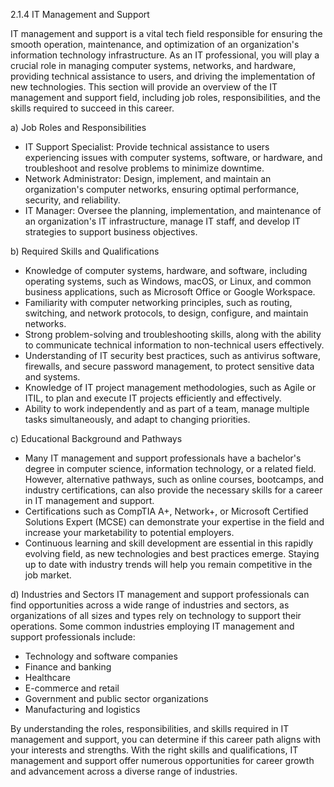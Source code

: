 2.1.4 IT Management and Support

IT management and support is a vital tech field responsible for ensuring the smooth operation, maintenance, and optimization of an organization's information technology infrastructure. As an IT professional, you will play a crucial role in managing computer systems, networks, and hardware, providing technical assistance to users, and driving the implementation of new technologies. This section will provide an overview of the IT management and support field, including job roles, responsibilities, and the skills required to succeed in this career.

a) Job Roles and Responsibilities

- IT Support Specialist: Provide technical assistance to users experiencing issues with computer systems, software, or hardware, and troubleshoot and resolve problems to minimize downtime.
- Network Administrator: Design, implement, and maintain an organization's computer networks, ensuring optimal performance, security, and reliability.
- IT Manager: Oversee the planning, implementation, and maintenance of an organization's IT infrastructure, manage IT staff, and develop IT strategies to support business objectives.

b) Required Skills and Qualifications

- Knowledge of computer systems, hardware, and software, including operating systems, such as Windows, macOS, or Linux, and common business applications, such as Microsoft Office or Google Workspace.
- Familiarity with computer networking principles, such as routing, switching, and network protocols, to design, configure, and maintain networks.
- Strong problem-solving and troubleshooting skills, along with the ability to communicate technical information to non-technical users effectively.
- Understanding of IT security best practices, such as antivirus software, firewalls, and secure password management, to protect sensitive data and systems.
- Knowledge of IT project management methodologies, such as Agile or ITIL, to plan and execute IT projects efficiently and effectively.
- Ability to work independently and as part of a team, manage multiple tasks simultaneously, and adapt to changing priorities.

c) Educational Background and Pathways

- Many IT management and support professionals have a bachelor's degree in computer science, information technology, or a related field. However, alternative pathways, such as online courses, bootcamps, and industry certifications, can also provide the necessary skills for a career in IT management and support.
- Certifications such as CompTIA A+, Network+, or Microsoft Certified Solutions Expert (MCSE) can demonstrate your expertise in the field and increase your marketability to potential employers.
- Continuous learning and skill development are essential in this rapidly evolving field, as new technologies and best practices emerge. Staying up to date with industry trends will help you remain competitive in the job market.

d) Industries and Sectors
IT management and support professionals can find opportunities across a wide range of industries and sectors, as organizations of all sizes and types rely on technology to support their operations. Some common industries employing IT management and support professionals include:

- Technology and software companies
- Finance and banking
- Healthcare
- E-commerce and retail
- Government and public sector organizations
- Manufacturing and logistics

By understanding the roles, responsibilities, and skills required in IT management and support, you can determine if this career path aligns with your interests and strengths. With the right skills and qualifications, IT management and support offer numerous opportunities for career growth and advancement across a diverse range of industries.
